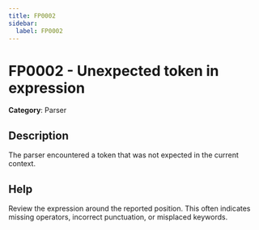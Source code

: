 ```yaml
---
title: FP0002
sidebar:
  label: FP0002
---
```


# FP0002 - Unexpected token in expression

**Category**: Parser

## Description

The parser encountered a token that was not expected in the current context.

## Help

Review the expression around the reported position. This often indicates missing operators, incorrect punctuation, or misplaced keywords.
